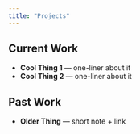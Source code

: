 ```yaml
---
title: "Projects"
---
```


## Current Work
- **Cool Thing 1** — one-liner about it
- **Cool Thing 2** — one-liner about it

## Past Work
- **Older Thing** — short note + link
